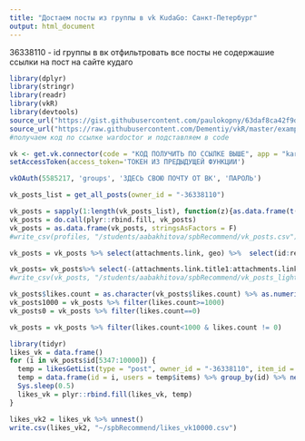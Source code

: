 ```yaml
---
title: "Достаем посты из группы в vk KudaGo: Санкт-Петербург"
output: html_document
---
```



36338110 - id группы в вк
отфильтровать все посты не содержашие ссылки на пост на сайте кудаго
```r
library(dplyr)
library(stringr)
library(readr)
library(vkR)
library(devtools)
source_url("https://gist.githubusercontent.com/paulokopny/63daf8ca42f9d842b122/raw/bf7c8f9f6944b44e7c791cb66f4919bd762f4dc9/vk.R")
source_url("https://raw.githubusercontent.com/Dementiy/vkR/master/examples/execute.R")
#получаем код по ссылке wardoctor и подставляем в code

vk <- get.vk.connector(code = "КОД ПОЛУЧИТЬ ПО ССЫЛКЕ ВЫШЕ", app = "karepin", debug = T) 
setAccessToken(access_token='ТОКЕН ИЗ ПРЕДЫДУЩЕЙ ФУНКЦИИ')

vkOAuth(5585217, 'groups', 'ЗДЕСЬ СВОЮ ПОЧТУ ОТ ВК', 'ПАРОЛЬ')

vk_posts_list = get_all_posts(owner_id = "-36338110")

vk_posts = sapply(1:length(vk_posts_list), function(z){as.data.frame(t(unlist(vk_posts_list[[z]])))})
vk_posts = do.call(plyr::rbind.fill, vk_posts) 
vk_posts = as.data.frame(vk_posts, stringsAsFactors = F)
#write_csv(profiles, "/students/aabakhitova/spbRecommend/vk_posts.csv")

vk_posts = vk_posts %>% select(attachments.link, geo) %>%  select(id:reposts.count,  starts_with("attachments.link"),starts_with("geo")) 

vk_posts= vk_posts%>% select(-(attachments.link.title1:attachments.link.preview_url))
#write_csv(vk_posts, "/students/aabakhitova/spbRecommend/vk_posts_light.csv")

vk_posts$likes.count = as.character(vk_posts$likes.count) %>% as.numeric()
vk_posts1000 = vk_posts %>% filter(likes.count>=1000) 
vk_posts0 = vk_posts %>% filter(likes.count==0) 

vk_posts = vk_posts %>% filter(likes.count<1000 & likes.count != 0) 

library(tidyr)
likes_vk = data.frame()
for (i in vk_posts$id[5347:10000]) {
  temp = likesGetList(type = "post", owner_id = "-36338110", item_id = i,filter = "likes", friends_only = "0", extended = "", offset = "0", count = "1000", skip_own = 0)
  temp = data.frame(id = i, users = temp$items) %>% group_by(id) %>% nest()
  Sys.sleep(0.5)
  likes_vk = plyr::rbind.fill(likes_vk, temp)
}

likes_vk2 = likes_vk %>% unnest()
write.csv(likes_vk2, "~/spbRecommend/likes_vk10000.csv")

```

